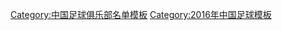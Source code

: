 {{Football squad with groups
|name=2016年中甲分类名单北控
|bgcolor=#7B68EE
|bordercolor=#0050D0
|textcolor=#FFFF00
|title=[[北京控股足球俱乐部|<span style="color:#FFFF00">北京北控燕京</span>]] — [[2016年中国足球甲级联赛|<span style="color:#FFFF00">2016年</span>]][[中国足球甲级联赛|<span style="color:#FFFF00">中甲联赛第 8 名</span>]]
|group1=全年参赛球员
|list1=<div>
{{Football squad2 player|no=1|name=[[董雷 (足球运动员)|董雷]]}}
{{Football squad2 player|no=3|name=[[刘毅 (足球运动员)|刘毅]]}}
{{Football squad2 player|no=5|name=[[唐佳庶]]}}
{{Football squad2 player|no=6|name=[[王长庆]]}}
{{Football squad2 player|no=7|name=[[靳辉]]}}
{{Football squad2 player|no=8|name=[[陈硕]]}}
{{Football squad2 player|no=11|name=[[王文安]]}}
{{Football squad2 player|no=12|name={{flagicon|TPE}} [[温智豪]]}}
{{Football squad2 player|no=13|name={{flagicon|MNE}} {{flagicon|BGR}} {{link-en|尼古拉·武亚迪诺维奇|Nikola Vujadinovic|-{zh-hans:武迪亚诺维奇;zh-hk:胡耶甸洛域治}-}}}}
{{Football squad2 player|no=14|name={{flagicon|NGR}} {{link-en|莱克·詹姆斯|Leke James|-{zh-hans:詹姆斯;zh-hk:占士}-}}}}
{{Football squad2 player|no=15|name=[[杨贵炎]]}}
{{Football squad2 player|no=16|name=[[于涛]]}}
{{Football squad2 player|no=17|name=[[许东]]}}
{{Football squad2 player|no=18|name=[[姜波 (足球运动员)|姜波]]}}
{{Football squad2 player|no=19|name=[[张俊哲]]}}
{{Football squad2 player|no=20|name=[[卜鑫]]}}
{{Football squad2 player|no=21|name={{flagicon|TPE}} [[陳浩瑋]]}}
{{Football squad2 player|no=23|name=[[姚亮]]}}
{{Football squad2 player|no=25|name=[[刘天鑫]]}}
{{Football squad2 player|no=26|name=[[崔仲凯]]}}
{{Football squad2 player|no=28|name=[[薛飞 (1987年)|薛飞]]}}
{{Football squad2 player|no=31|name=[[阎相闯|闫相闯]]}}
{{Football squad2 player|no=32|name=[[王存 (足球运动员)|王存]]}}
{{Football squad2 player|no=33|name=[[刘斌 (足球运动员)|刘斌]]}}
{{Football squad2 player|no=36|name=[[吕鹏 (足球运动员)|吕鹏]]}}
</div>
|group2=夏季转入球员
|list2=<div>
{{Football squad2 player|no=10|name={{flagicon|AUT}} {{link-en|鲁宾·奥柯蒂|Rubin Okotie|-{zh-hans:奥科蒂;zh-hk:奧高迪爾}-}}}}
{{Football squad2 player|no=29|name=[[韩毅 (足球运动员)|韩毅]]}}
{{Football squad2 player|no=49|name=[[宋毅]]}}
</div>
|group3=夏季转出球员
|list3=<div>
{{Football squad2 player|no=4|name=[[徐勃睿]]}}
{{Football squad2 player|no=9|name={{flagicon|COL}} [[卡梅洛·瓦伦西亚|-{zh-hans:瓦伦西亚;zh-hk:華倫西亞}-]]}}
{{Football squad2 player|no=27|name=[[朱晓健]]}}
</div>
|group4=主教练
|list4={{flagicon|SRB}} [[亚历山大·斯塔诺耶维奇|-{zh-hans:斯塔诺耶维奇;zh-hk:史坦諾謝域;zh-tw:斯塔諾耶維奇;}-]]
}}
<noinclude>
{{DEFAULTSORT:Beijing Enterprises Group F.C. Squad 2016}}
[[Category:中国足球俱乐部名单模板]]
[[Category:2016年中国足球模板]]
</noinclude>